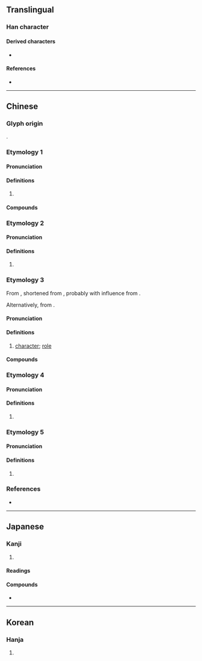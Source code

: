{{character info}}
==Translingual==

===Han character===
{{Han char|rn=30|rad=口|as=05|sn=8|four=66000|canj=RKSR|ids=⿰口加}}

====Derived characters====
* {{l|mul|[[𨔗]]}}

====References====
* {{Han ref|kx=0185.211|dkj=03523|hdz=10610.060|uh=5496|ud=21654|bh=A940|bd=43328}}

----

==Chinese==
{{zh-forms}}

===Glyph origin===
{{Han compound|口|加|ls=psc|c1=s|c2=p|t1=mouth}}.

===Etymology 1===

====Pronunciation====
{{zh-pron
|m=kā
|c=gaa3
|h=pfs=kâ
|md=gă
|mn=ka/ml:ko
|mn_note=ka - literary; ko - vernacular
|w=1kha
|cat=n
}}

====Definitions====
{{zh-hanzi}}

# {{zh-only used in|咖啡|short=y}}

====Compounds====
{{zh-der|網咖|咖農|奶咖|苦咖|咖色|冰咖}}

===Etymology 2===

====Pronunciation====
{{zh-pron
|m=gā,kā,2nb=Taiwan
|c=gaa3
|mn=ka
|w=1ka
|oc=
|cat=n
}}

====Definitions====
{{zh-hanzi}}

# {{zh-only used in|咖喱||咖哩}}

===Etymology 3===
From {{der|zh|nan|-}} {{zh-l|跤|tr=kha}}, shortened from {{zh-l|跤數|kha-siàu|character; guy}}, probably with influence from {{cog|cmn|-}} {{zh-l|腳色|character}}.

Alternatively, from {{der|zh|en|cast}}.

====Pronunciation====
{{zh-pron
|m=kā
|cat=n
}}

====Definitions====
{{zh-hanzi}}

# [[character]]; [[role]] {{rfclarify|zh}}

====Compounds====
{{zh-der|大咖|小咖|怪咖}}

===Etymology 4===

====Pronunciation====
{{zh-pron
|m=kā
|cat=n
}}

====Definitions====
{{zh-hanzi}}

# {{zh-only|咖咖}}

===Etymology 5===

====Pronunciation====
{{zh-pron
|m=jiā
|cat=n
}}

====Definitions====
{{zh-hanzi}}

# {{uncertain|zh|nohypothesis=1}}

===References===
* {{R:yue:Hanzi}}

----

==Japanese==

===Kanji===
{{ja-kanji|grade=|rs=口05}}

# {{rfdef|ja|sort=口05}}

====Readings====
{{ja-readings
|goon=け
|kanon=か
|kun=
}}

====Compounds====
* {{ja-r|咖哩|カ%レー|curry}}

----

==Korean==

===Hanja===
{{ko-hanja|가}}

# {{rfdef|ko|sort=口05}}